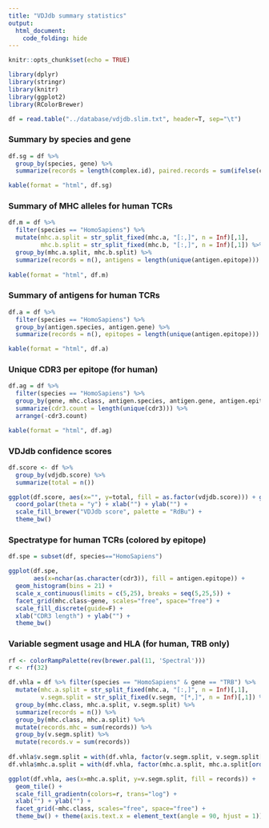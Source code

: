 ```yaml
---
title: "VDJdb summary statistics"
output: 
  html_document:
    code_folding: hide
---
```


```r
knitr::opts_chunk$set(echo = TRUE)
```

```r
library(dplyr)
library(stringr)
library(knitr)
library(ggplot2)
library(RColorBrewer)

df = read.table("../database/vdjdb.slim.txt", header=T, sep="\t")
```

### Summary by species and gene

```r
df.sg = df %>% 
  group_by(species, gene) %>%
  summarize(records = length(complex.id), paired.records = sum(ifelse(complex.id=="0",0,1)))

kable(format = "html", df.sg)
```

### Summary of MHC alleles for human TCRs

```r
df.m = df %>% 
  filter(species == "HomoSapiens") %>%
  mutate(mhc.a.split = str_split_fixed(mhc.a, "[:,]", n = Inf)[,1],
         mhc.b.split = str_split_fixed(mhc.b, "[:,]", n = Inf)[,1]) %>%
  group_by(mhc.a.split, mhc.b.split) %>%
  summarize(records = n(), antigens = length(unique(antigen.epitope)))
  
kable(format = "html", df.m)
```

### Summary of antigens for human TCRs

```r
df.a = df %>% 
  filter(species == "HomoSapiens") %>%
  group_by(antigen.species, antigen.gene) %>%
  summarize(records = n(), epitopes = length(unique(antigen.epitope)))

kable(format = "html", df.a)
```

### Unique CDR3 per epitope (for human)

```r
df.ag = df %>%
  filter(species == "HomoSapiens") %>%
  group_by(gene, mhc.class, antigen.species, antigen.gene, antigen.epitope) %>%
  summarize(cdr3.count = length(unique(cdr3))) %>%
  arrange(-cdr3.count)

kable(format = "html", df.ag)
```

### VDJdb confidence scores

```r
df.score <- df %>%
  group_by(vdjdb.score) %>%
  summarize(total = n())

ggplot(df.score, aes(x="", y=total, fill = as.factor(vdjdb.score))) + geom_bar(stat = "identity") + 
  coord_polar(theta = "y") + xlab("") + ylab("") +
  scale_fill_brewer("VDJdb score", palette = "RdBu") + 
  theme_bw()
```

### Spectratype for human TCRs (colored by epitope)

```r
df.spe = subset(df, species=="HomoSapiens")

ggplot(df.spe, 
       aes(x=nchar(as.character(cdr3)), fill = antigen.epitope)) + 
  geom_histogram(bins = 21) + 
  scale_x_continuous(limits = c(5,25), breaks = seq(5,25,5)) + 
  facet_grid(mhc.class~gene, scales="free", space="free") + 
  scale_fill_discrete(guide=F) +
  xlab("CDR3 length") + ylab("") +
  theme_bw()
```

### Variable segment usage and HLA (for human, TRB only)

```r
rf <- colorRampPalette(rev(brewer.pal(11, 'Spectral')))
r <- rf(32)

df.vhla = df %>% filter(species == "HomoSapiens" & gene == "TRB") %>%
  mutate(mhc.a.split = str_split_fixed(mhc.a, "[:,]", n = Inf)[,1],
         v.segm.split = str_split_fixed(v.segm, "[*,]", n = Inf)[,1]) %>%
  group_by(mhc.class, mhc.a.split, v.segm.split) %>%
  summarize(records = n()) %>%
  group_by(mhc.class, mhc.a.split) %>%
  mutate(records.mhc = sum(records)) %>%
  group_by(v.segm.split) %>%
  mutate(records.v = sum(records))
  
df.vhla$v.segm.split = with(df.vhla, factor(v.segm.split, v.segm.split[order(records.v)]))
df.vhla$mhc.a.split = with(df.vhla, factor(mhc.a.split, mhc.a.split[order(records.mhc)]))

ggplot(df.vhla, aes(x=mhc.a.split, y=v.segm.split, fill = records)) +
  geom_tile() +
  scale_fill_gradientn(colors=r, trans="log") +
  xlab("") + ylab("") +
  facet_grid(~mhc.class, scales="free", space="free") +
  theme_bw() + theme(axis.text.x = element_text(angle = 90, hjust = 1))
```